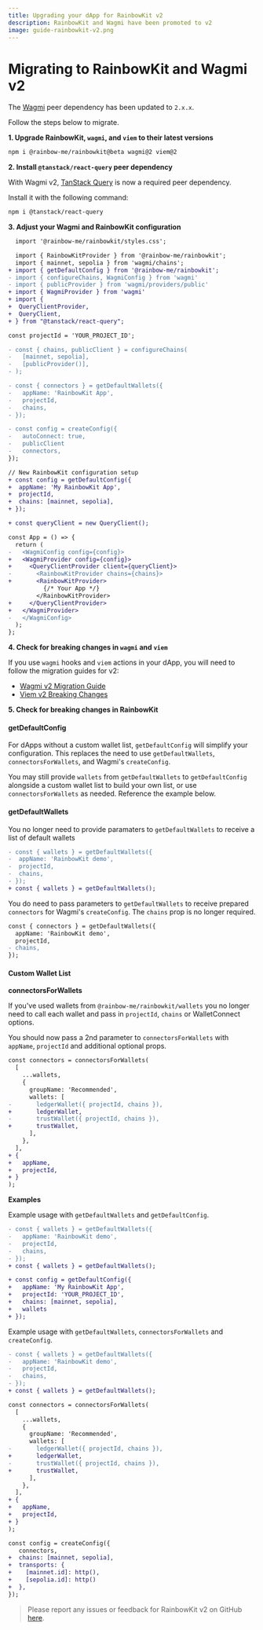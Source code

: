 ```yaml
---
title: Upgrading your dApp for RainbowKit v2
description: RainbowKit and Wagmi have been promoted to v2
image: guide-rainbowkit-v2.png
---
```


# Migrating to RainbowKit and Wagmi v2

The [Wagmi](https://wagmi.sh) peer dependency has been updated to `2.x.x`.

Follow the steps below to migrate.

**1. Upgrade RainbowKit, `wagmi`, and `viem` to their latest versions**

```bash
npm i @rainbow-me/rainbowkit@beta wagmi@2 viem@2
```

**2. Install `@tanstack/react-query` peer dependency**

With Wagmi v2, [TanStack Query](https://tanstack.com/query/v5/docs/react/overview) is now a required peer dependency.

Install it with the following command:

```bash
npm i @tanstack/react-query
```

**3. Adjust your Wagmi and RainbowKit configuration**

```diff
  import '@rainbow-me/rainbowkit/styles.css';

  import { RainbowKitProvider } from '@rainbow-me/rainbowkit';
  import { mainnet, sepolia } from 'wagmi/chains';
+ import { getDefaultConfig } from '@rainbow-me/rainbowkit';
- import { configureChains, WagmiConfig } from 'wagmi'
- import { publicProvider } from 'wagmi/providers/public'
+ import { WagmiProvider } from 'wagmi'
+ import {
+  QueryClientProvider,
+  QueryClient,
+ } from "@tanstack/react-query";

const projectId = 'YOUR_PROJECT_ID';

- const { chains, publicClient } = configureChains(
-   [mainnet, sepolia],
-   [publicProvider()],
- );

- const { connectors } = getDefaultWallets({
-   appName: 'RainbowKit App',
-   projectId,
-   chains,
- });

- const config = createConfig({
-   autoConnect: true,
-   publicClient
-   connectors,
});

// New RainbowKit configuration setup
+ const config = getDefaultConfig({
+  appName: 'My RainbowKit App',
+  projectId,
+  chains: [mainnet, sepolia],
+ });

+ const queryClient = new QueryClient();

const App = () => {
  return (
-   <WagmiConfig config={config}>
+   <WagmiProvider config={config}>
+     <QueryClientProvider client={queryClient}>
-       <RainbowKitProvider chains={chains}>
+       <RainbowKitProvider>
          {/* Your App */}
        </RainbowKitProvider>
+     </QueryClientProvider>
+   </WagmiProvider>
-   </WagmiConfig>
  );
};
```

**4. Check for breaking changes in `wagmi` and `viem`**

If you use `wagmi` hooks and `viem` actions in your dApp, you will need to follow the migration guides for v2:

- [Wagmi v2 Migration Guide](https://wagmi.sh/react/guides/migrate-from-v1-to-v2)
- [Viem v2 Breaking Changes](https://viem.sh/docs/migration-guide.html#_2-x-x-breaking-changes)

**5. Check for breaking changes in RainbowKit**

#### getDefaultConfig

For dApps without a custom wallet list, `getDefaultConfig` will simplify your configuration. This replaces the need to use `getDefaultWallets`, `connectorsForWallets`, and Wagmi's `createConfig`.

You may still provide `wallets` from `getDefaultWallets` to `getDefaultConfig` alongside a custom wallet list to build your own list, or use `connectorsForWallets` as needed. Reference the example below.

#### getDefaultWallets

You no longer need to provide paramaters to `getDefaultWallets` to receive a list of default wallets

```diff
- const { wallets } = getDefaultWallets({
-  appName: 'RainbowKit demo',
-  projectId,
-  chains,
- });
+ const { wallets } = getDefaultWallets();
```

You do need to pass parameters to `getDefaultWallets` to receive prepared `connectors` for Wagmi's `createConfig`. The `chains` prop is no longer required.

```diff
const { connectors } = getDefaultWallets({
  appName: 'RainbowKit demo',
  projectId,
- chains,
});
```

#### Custom Wallet List

**connectorsForWallets**

If you've used wallets from `@rainbow-me/rainbowkit/wallets` you no longer need to call each wallet and pass in `projectId`, `chains` or WalletConnect options.

You should now pass a 2nd parameter to `connectorsForWallets` with `appName`, `projectId` and additional optional props.

```diff
const connectors = connectorsForWallets(
  [
    ...wallets,
    {
      groupName: 'Recommended',
      wallets: [
-       ledgerWallet({ projectId, chains }),
+       ledgerWallet,
-       trustWallet({ projectId, chains }),
+       trustWallet,
      ],
    },
  ],
+ {
+   appName,
+   projectId,
+ }
);
```

**Examples**

Example usage with `getDefaultWallets` and `getDefaultConfig`.

```diff
- const { wallets } = getDefaultWallets({
-   appName: 'RainbowKit demo',
-   projectId,
-   chains,
- });
+ const { wallets } = getDefaultWallets();

+ const config = getDefaultConfig({
+   appName: 'My RainbowKit App',
+   projectId: 'YOUR_PROJECT_ID',
+   chains: [mainnet, sepolia],
+   wallets
+ });
```

Example usage with `getDefaultWallets`, `connectorsForWallets` and `createConfig`.

```diff
- const { wallets } = getDefaultWallets({
-   appName: 'RainbowKit demo',
-   projectId,
-   chains,
- });
+ const { wallets } = getDefaultWallets();

const connectors = connectorsForWallets(
  [
    ...wallets,
    {
      groupName: 'Recommended',
      wallets: [
-       ledgerWallet({ projectId, chains }),
+       ledgerWallet,
-       trustWallet({ projectId, chains }),
+       trustWallet,
      ],
    },
  ],
+ {
+   appName,
+   projectId,
+ }
);

const config = createConfig({
   connectors,
+  chains: [mainnet, sepolia],
+  transports: {
+    [mainnet.id]: http(),
+    [sepolia.id]: http()
+  },
});
```

> Please report any issues or feedback for RainbowKit v2 on GitHub [here](https://github.com/rainbow-me/rainbowkit/issues/new/choose).

